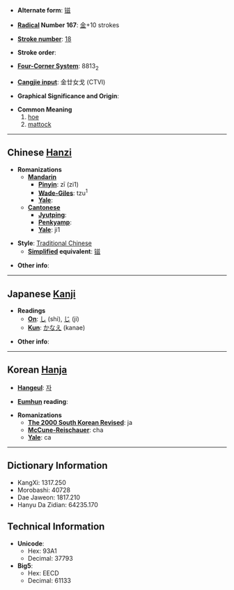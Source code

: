 * '''Alternate form''': [[镃]]

* '''[[Wiktionary:Chinese radical index| Radical]] Number 167''': [[Wiktionary:Chinese radical index 金|金]]+10 strokes

* '''[[Wiktionary:Chinese total strokes index|Stroke number]]''': [[Wiktionary:Chinese total strokes index 18|18]]

* '''Stroke order''': 

* '''[[Wiktionary:Chinese four corner index|Four-Corner System]]''': 8813<sub>2</sub>

* '''[[Wiktionary:Chinese Cangjie index|Cangjie input]]''': 金廿女戈 (CTVI)

* '''Graphical Significance and Origin''': 

* '''Common Meaning'''
*#[[hoe]]
*# [[mattock]]

----

== Chinese [[Hanzi]] ==

* '''Romanizations'''
** '''[[Mandarin]]'''
*** '''[[Pinyin]]''': zī (zi1)
*** '''[[Wade-Giles]]''': tzu<sup>1</sup>
*** '''[[Yale]]''': 
** '''[[Cantonese]]'''
*** '''[[Jyutping]]''':
*** '''[[Penkyamp]]''': 
*** '''[[Yale]]''': ji1

* '''Style''': [[Traditional Chinese]] 
** '''[[Simplified Chinese|Simplified]] equivalent''': [[镃]]

* '''Other info''': 

----

== Japanese [[Kanji]] ==

* '''Readings'''
** '''[[On]]''': [[し]] (shi), [[じ]] (ji)
** '''[[Kun]]''': [[かなえ]] (kanae)

* '''Other info''':  

----

== Korean [[Hanja]] ==

* '''[[Hangeul]]''': [[자]]

* '''[[Eumhun]] reading''': 

* '''Romanizations'''
** '''[[The 2000 South Korean Revised Romanization|The 2000 South Korean Revised]]''': ja
** '''[[McCune-Reischauer]]''': cha
** '''[[Yale]]''': ca

----

== Dictionary Information ==

* KangXi: 1317.250
* Morobashi: 40728
* Dae Jaweon: 1817.210
* Hanyu Da Zidian: 64235.170

== Technical Information ==

* '''Unicode''':
** Hex: 93A1
** Decimal: 37793
* '''Big5''':
** Hex: EECD
** Decimal: 61133